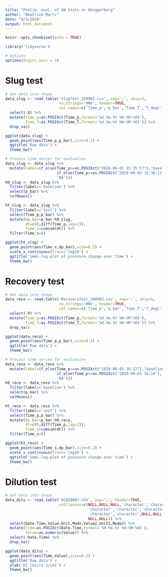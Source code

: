 ```yaml
---
title: "Prelim. eval. of GW tests on Hönggerberg"
author: "Beatrice Marti"
date: "9/3/2020"
output: html_document
---
```


```r
knitr::opts_chunk$set(echo = TRUE)

library('tidyverse')

# Options
options(digits.secs = 3)
```

# Slug test
```r
# Get data into shape
data_slug <- read.table('SlugTest_200903.csv', sep=';', skip=5,
                        na.strings='#NV', header=TRUE, 
                        col.names=c('Time_p','p_bar','Time_T','T_degC','X')) %>%
  select(-X) %>%
  mutate(Time_p=as.POSIXct(Time_p,format='%d.%m.%Y %H:%M:%OS'),
         Time_T=as.POSIXct(Time_T,format='%d.%m.%Y %H:%M:%OS')) %>%
  drop_na()

ggplot(data_slug) +
  geom_point(aes(Time_p,p_bar),size=0.2) + 
  ggtitle('Raw data') + 
  theme_bw()
```

```r
# Process time series for evaluation
data_slug <- data_slug %>%
  mutate(label=if_else(Time_p<=as.POSIXct("2020-09-03 15:35:57"),'baseline',
                       if_else(Time_p>=as.POSIXct("2020-09-03 15:36:11"),'test',
                       'NA')))
h0_slug <- data_slug %>%
  filter(label=='baseline') %>%
  select(p_bar) %>% 
  colMeans()

ht_slug <- data_slug %>%
  filter(label=='test') %>%
  select(Time_p,p_bar) %>%
  mutate(dp_bar=p_bar-h0_slug,
         dt=c(0,diff(Time_p,lag=1)),
         Time_s=cumsum(dt)) %>%
  filter(Time_s>0)

ggplot(ht_slug) +
  geom_point(aes(Time_s,dp_bar),size=0.2) + 
  scale_x_continuous(trans='log10') + 
  ggtitle('Semi-log-plot of pressure change over time') + 
  theme_bw()
```

# Recovery test
```r
# Get data into shape
data_reco <- read.table('RecoveryTest_200903.csv', sep=';', skip=5,
                        na.strings='#NV', header=TRUE, 
                        col.names=c('Time_p','p_bar','Time_T','T_degC','X')) %>%
  select(-X) %>%
  mutate(Time_p=as.POSIXct(Time_p,format='%d.%m.%Y %H:%M:%OS'),
         Time_T=as.POSIXct(Time_T,format='%d.%m.%Y %H:%M:%OS')) %>%
  drop_na()

ggplot(data_reco) +
  geom_point(aes(Time_p,p_bar),size=0.2) + 
  ggtitle('Raw data') + 
  theme_bw()
```
```r
# Process time series for evaluation
data_reco <- data_reco %>%
  mutate(label=if_else(Time_p<=as.POSIXct("2020-09-03 16:22"),'baseline',
                       if_else(Time_p>=as.POSIXct("2020-09-03 16:24"),'test',
                       'NA')))
h0_reco <- data_reco %>%
  filter(label=='baseline') %>%
  select(p_bar) %>% 
  colMeans()

ht_reco <- data_reco %>%
  filter(label=='test') %>%
  select(Time_p,p_bar) %>%
  mutate(dp_bar=p_bar-h0_reco,
         dt=c(0,diff(Time_p,lag=1)),
         Time_s=cumsum(dt)) %>%
  filter(Time_s>0)

ggplot(ht_reco) +
  geom_point(aes(Time_s,dp_bar),size=0.2) + 
  scale_x_continuous(trans='log10') + 
  ggtitle('Semi-log-plot of pressure change over time') + 
  theme_bw()
```

# Dilution test
```r
# Get data into shape
data_dilu <- read.table('AC858807.CSV', sep=';', header=TRUE,
                        colClasses=c(NULL,NULL,NULL,'character','character',
                                     'character','character','character',
                                     'character','character',NULL,NULL,NULL,
                                     NULL,NULL)) %>%
  select(Date.Time,Value,Unit,Mode,Value2,Unit2,Mode2) %>%
  mutate(Time=as.POSIXct(Date.Time,format='%d.%m.%Y %H:%M:%OS'),
         Value=as.numeric(Value)) %>%
  select(-Date.Time) %>%
  drop_na()

ggplot(data_dilu) +
  geom_point(aes(Time,Value),size=0.2) + 
  ggtitle('Raw data') + 
  ylab('EC [micro S/cm]') +
  theme_bw()

```


